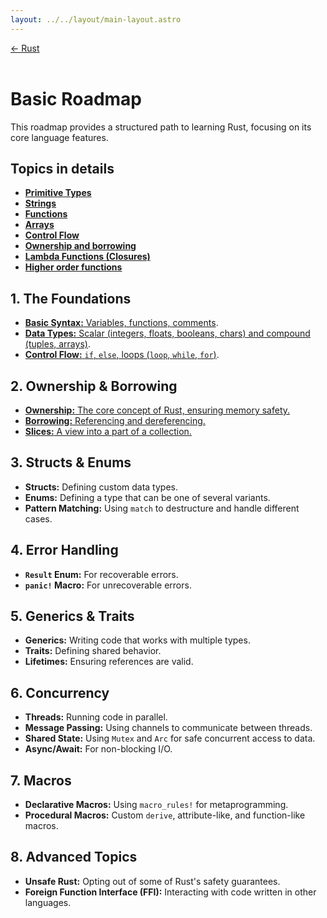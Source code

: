 ```yaml
---
layout: ../../layout/main-layout.astro
---
```

<a href="/">← Rust </a> <br /> <br />

# Basic Roadmap

This roadmap provides a structured path to learning Rust, focusing on its core language features.

## Topics in details
- [**Primitive Types**](./rust/primitive-types-topic)
- [**Strings**](./rust/strings-topic)
- [**Functions**](./rust/functions-topic)
- [**Arrays**](./rust/arrays-topic)
- [**Control Flow**](./rust/control-flow-topic)
- [**Ownership and borrowing**](./rust/ownership-borrowing-topics)
- [**Lambda Functions (Closures)**](./rust/closures-topic)
- [**Higher order functions**](./rust/higher-order-functions)

## 1. The Foundations

- [**Basic Syntax:** Variables, functions, comments](./rust/basic).
- [**Data Types:** Scalar (integers, floats, booleans, chars) and compound (tuples, arrays)](./rust/data-types).
- [**Control Flow:** `if`, `else`, loops (`loop`, `while`, `for`)](./rust/control-flow).

## 2. Ownership & Borrowing

- [**Ownership:** The core concept of Rust, ensuring memory safety.](./rust/ownership)
- [**Borrowing:** Referencing and dereferencing.](./rust/borrowing)
- [**Slices:** A view into a part of a collection.](./rust/slices)

## 3. Structs & Enums

- **Structs:** Defining custom data types.
- **Enums:** Defining a type that can be one of several variants.
- **Pattern Matching:** Using `match` to destructure and handle different cases.

## 4. Error Handling

- **`Result` Enum:** For recoverable errors.
- **`panic!` Macro:** For unrecoverable errors.

## 5. Generics & Traits

- **Generics:** Writing code that works with multiple types.
- **Traits:** Defining shared behavior.
- **Lifetimes:** Ensuring references are valid.

## 6. Concurrency

- **Threads:** Running code in parallel.
- **Message Passing:** Using channels to communicate between threads.
- **Shared State:** Using `Mutex` and `Arc` for safe concurrent access to data.
- **Async/Await:** For non-blocking I/O.

## 7. Macros

- **Declarative Macros:** Using `macro_rules!` for metaprogramming.
- **Procedural Macros:** Custom `derive`, attribute-like, and function-like macros.

## 8. Advanced Topics

- **Unsafe Rust:** Opting out of some of Rust's safety guarantees.
- **Foreign Function Interface (FFI):** Interacting with code written in other languages.
